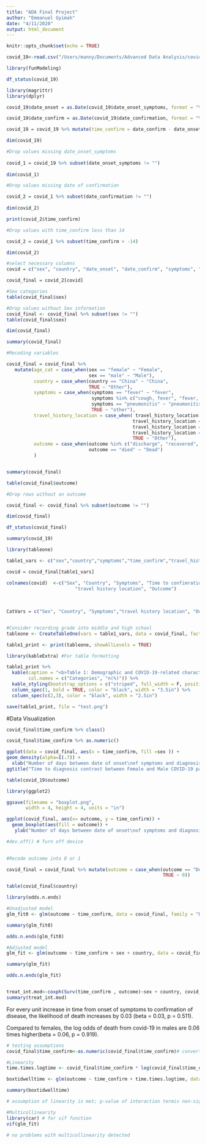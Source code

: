```yaml
---
title: "ADA Final Project"
author: "Emmanuel Gyimah"
date: "4/11/2020"
output: html_document
---
```


```r
knitr::opts_chunk$set(echo = TRUE)
```



```r

covid_19<-read.csv("/Users/manny/Documents/Advanced Data Analysis/covid04_12.1.csv")

```


```r

library(funModeling)

df_status(covid_19)

```


```r

library(magrittr)
library(dplyr)

covid_19$date_onset = as.Date(covid_19$date_onset_symptoms, format = "%d/%m/%Y") 

covid_19$date_confirm = as.Date(covid_19$date_confirmation, format = "%d/%m/%Y")

covid_19 = covid_19 %>% mutate(time_confirm = date_confirm - date_onset)

dim(covid_19)

#Drop values missing date_onset_symptoms
 
covid_1 = covid_19 %>% subset(date_onset_symptoms != "")
 
dim(covid_1)

#Drop values missing date of confirmation

covid_2 = covid_1 %>% subset(date_confirmation != "")
 
dim(covid_2)

print(covid_2$time_confirm)

#Drop values with time_confirm less than 14

covid_2 = covid_1 %>% subset(time_confirm > -14)

dim(covid_2)

```

```r
#select necessary columns
covid = c("sex", "country", "date_onset", "date_confirm", "symptoms", "time_confirm", "travel_history_location", "chronic_disease", "outcome", "date_death_or_discharge")

covid_final = covid_2[covid]

#Sex categories
table(covid_final$sex)

#Drop values without Sex information
covid_final <- covid_final %>% subset(sex != "")
table(covid_final$sex)

dim(covid_final)

summary(covid_final)

```


```r


#Recoding variables

covid_final = covid_final %>%
   mutate(age_cat = case_when(sex == "female" ~ "Female",
                              sex == "male" ~ "Male"),
          country = case_when(country == "China" ~ "China",
                              TRUE ~ "Other"),
          symptoms = case_when(symptoms == "fever" ~ "fever",
                               symptoms %in% c("cough, fever", "fever, cough") ~ "fever&cough" ,
                               symptoms == "pneumonitis" ~ "pneumonitis",
                               TRUE ~ "other"),
          travel_history_location = case_when( travel_history_location == "Wuhan" ~ "Wuhan",
                                              travel_history_location == "USA" ~ "USA",
                                              travel_history_location == "Spain" ~ "Spain",
                                              travel_history_location == "France" ~ "France",
                                              TRUE ~ "Other"),
          outcome = case_when(outcome %in% c("discharge", "recovered", "stable", "discharged") ~ "Not Dead",
                              outcome == "died" ~ "Dead")
          )


summary(covid_final)

table(covid_final$outcome)

```


```r
#Drop rows without an outcome

covid_final <- covid_final %>% subset(outcome != "")

dim(covid_final)

df_status(covid_final)

```


```r
summary(covid_19)

library(tableone)

table1_vars <- c("sex","country","symptoms","time_confirm","travel_history_location", "outcome")

covid = covid_final[table1_vars]

colnames(covid)  <-c("Sex", "Country", "Symptoms", "Time to confimration of disease",
                         "travel history location", "Outcome")
  
  
  
CatVars = c("Sex", "Country", "Symptoms","travel history location", "Outcome")


#Consider recording grade into middle and high school
tableone <- CreateTableOne(vars = table1_vars, data = covid_final, factorVars = CatVars)

table1_print <- print(tableone, showAllLevels = TRUE)

```


```r

library(kableExtra) #For table formatting

table1_print %>%
  kable(caption = "<b>Table 1: Demographic and COVID-19-related characteristics of COVID-19 patients(January to April)",
        col.names = c("Categories", "n(%)")) %>%
  kable_styling(bootstrap_options = c("striped", full_width = F, position = "right"))  %>%
  column_spec(1, bold = TRUE, color = "black", width = "3.5in") %>%
  column_spec(c(2,3), color = "black", width = "2.5in") 

save(table1_print, file = "test.png")

```

#Data Visualization

```r

covid_final$time_confirm %>% class()

covid_final$time_confirm %>% as.numeric()

ggplot(data = covid_final, aes(x = time_confirm, fill =sex )) +
geom_density(alpha=I(.7)) +
  xlab("Number of days between date of onset\nof symptoms and diagnosis confirmation") +
ggtitle("Time to diagnosis contrast between Female and Male COVID-19 patients")

```


```r

table(covid_19$outcome)

library(ggplot2)

ggsave(filename = "boxplot.png",
       width = 4, height = 4, units = "in")

ggplot(covid_final, aes(x= outcome, y = time_confirm)) +
  geom_boxplot(aes(fill = outcome)) +
   ylab("Number of days between date of onset\nof symptoms and diagnosis confirmation")

#dev.off() # Turn off device
  
```


```r

#Recode outcome into 0 or 1

covid_final = covid_final %>% mutate(outcome = case_when(outcome == "Dead" ~ 1,
                                                         TRUE ~ 0))

table(covid_final$country)

```


```r

library(odds.n.ends)

#Unadjusted model
glm_fit0 <- glm(outcome ~ time_confirm, data = covid_final, family = "binomial")

summary(glm_fit0)

odds.n.ends(glm_fit0)

#Adjusted model
glm_fit <- glm(outcome ~ time_confirm + sex + country, data = covid_final, family = "binomial")

summary(glm_fit)

odds.n.ends(glm_fit)


treat_int.mod<-coxph(Surv(time_confirm , outcome)~sex + country, covid_final )
summary(treat_int.mod)


```

For every unit increase in time from onset of symptoms to confirmation of disease, the likelihood of death increases by 0.03 (beta = 0.03, p = 0.511).

Compared to females, the log odds of death from covid-19 in males are 0.06 times higher(beta = 0.06, p = 0.919). 


```r
# testing assumptions
covid_final$time_confirm<-as.numeric(covid_final$time_confirm)# convert time from difftime format to numeric to allow for log calculation

#Linearity
time.times.logtime <- covid_final$time_confirm * log(covid_final$time_confirm) #interaction term for linearity

boxtidwelltime <- glm(outcome ~ time_confirm + time.times.logtime, data = covid_final)

summary(boxtidwelltime)

# assumption of linearity is met; p-value of interaction termis non-significant (p> 0.05)

#Multicollinearity
library(car) # for vif function
vif(glm_fit)

# no problems with multicollinearity detected


```




